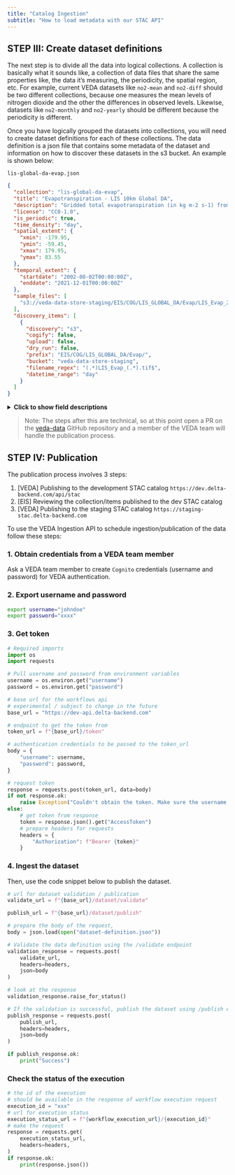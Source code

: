 ```yaml
---
title: "Catalog Ingestion"
subtitle: "How to load metadata with our STAC API"
---
```


## STEP III: Create dataset definitions

The next step is to divide all the data into logical collections. A collection is basically what it sounds like, a collection of data files that share the same properties like, the data it's measuring, the periodicity, the spatial region, etc. For example, current VEDA datasets like `no2-mean` and `no2-diff` should be two different collections, because one measures the mean levels of nitrogen dioxide and the other the differences in observed levels. Likewise, datasets like `no2-monthly` and `no2-yearly` should be different because the periodicity is different.

Once you have logically grouped the datasets into collections, you will need to create dataset definitions for each of these collections. The data definition is a json file that contains some metadata of the dataset and information on how to discover these datasets in the s3 bucket. An example is shown below:

`lis-global-da-evap.json`

```json
{
  "collection": "lis-global-da-evap",
  "title": "Evapotranspiration - LIS 10km Global DA",
  "description": "Gridded total evapotranspiration (in kg m-2 s-1) from 10km global LIS with assimilation",
  "license": "CC0-1.0",
  "is_periodic": true,
  "time_density": "day",
  "spatial_extent": {
    "xmin": -179.95,
    "ymin": -59.45,
    "xmax": 179.95,
    "ymax": 83.55
  },
  "temporal_extent": {
    "startdate": "2002-08-02T00:00:00Z",
    "enddate": "2021-12-01T00:00:00Z"
  },
  "sample_files": [
    "s3://veda-data-store-staging/EIS/COG/LIS_GLOBAL_DA/Evap/LIS_Evap_200208020000.d01.cog.tif"
  ],
  "discovery_items": [
    {
      "discovery": "s3",
      "cogify": false,
      "upload": false,
      "dry_run": false,
      "prefix": "EIS/COG/LIS_GLOBAL_DA/Evap/",
      "bucket": "veda-data-store-staging",
      "filename_regex": "(.*)LIS_Evap_(.*).tif$",
      "datetime_range": "day"
    }
  ]
}
```
<details>
    <summary><strong>Click to show field descriptions</strong></summary>

The following table describes what each of these fields mean:

| field  | description  | allowed value | example
|---|---|---|---|
|  `collection` | the id of the collection  | lowercase letters with optional "-" delimeters  | `no2-monthly-avg` |
|  `title` | a short human readable title for the collection  |  string with 5-6 words | "Average  NO2 measurements (Monthly)" |
|  `description` | a detailed description for the dataset | should include what the data is, what sensor was used to measure, where the data was pulled/derived from, etc  |  |
|  `license` | license for data use; Default open license: `CC0-1.0`  |  [SPDX license id](https://spdx.org/licenses/) | `CC0-1.0 ` |
|  `is_periodic` | is the data periodic? specifies if the data files repeat at a uniform time interval | `true` \| `false`  | `true`
|  `time_density` | the time step in which we want to navigate the dataset in the dashboard | `year` \| `month` \| `day` \| `hour` \| `minute` \| `null`  |
|  `spatial_extent` | the spatial extent of the collection; a bounding box that includes all the data files in the collection   |   | `{"xmin": -180, "ymin": -90, "xmax": 180, "ymax": 90}` |
|  `spatial_extent["xmin"]` |  left x coordinate of the spatial extent bounding box  | -180 <= xmin <= 180; xmin < xmax  | `23` |
|  `spatial_extent["ymin"]` |  bottom y coordinate of the spatial extent bounding box  | -90 <= ymin <= 90; ymin < ymax  | `-40` |
|  `spatial_extent["xmax"]` |  right x coordinate of the spatial extent bounding box  | -180 <= xmax <= 180; xmax > xmin  | `150` |
|  `spatial_extent["ymax"]` |  top y coordinate of the spatial extent bounding box  | -90 <= ymax <= 90; ymax > ymin  | `40` |
|  `temporal_extent` | temporal extent that covers all the data files in the collection  |   | `{"start_date": "2002-08-02T00:00:00Z", "end_date": "2021-12-01T00:00:00Z"}` |
|  `temporal_extent["start_date"]` | the `start_date` of the dataset  | iso datetime that ends in `Z`  | `2002-08-02T00:00:00Z` |
|  `temporal_extent["end_date"]` | the `end_date` of the dataset  | iso datetime that ends in `Z`  | `2021-12-01T00:00:00Z` |
|  `sample_files` | a list of s3 urls for the sample files that go into the collection  |   | `[ "s3://veda-data-store-staging/no2-diff/no2-diff_201506.tif", "s3://veda-data-store-staging/no2-diff/no2-diff_201507.tif"]` |
|  `discovery_items["discovery"]` |  where to discover the data from; currently supported are s3 buckets and cmr | `s3` \| `cmr` | `s3` |
|  `discovery_items["cogify"]` |  does the file need to be converted to a cloud optimized geptiff (COG)? `false` if it is already a COG | `true` \| `false`  | `false` |
|  `discovery_items["upload"]` | does it need to be uploaded to the veda s3 bucket? `false` if it already exists in `veda-data-store-staging` |  `true` \| `false` | `false` |
|  `discovery_items["dry_run"]` | if set to `true`, the items will go through the pipeline, but won't actually publish to the stac catalog; useful for testing purposes | `true` \| `false`  | `false` |
|  `discovery_items["bucket"]` | the s3 bucket where the data is uploaded to | any bucket that the data pipelines has access to | `veda-data-store-staging` \| `climatedashboard-data` \| `{any-public-bucket}` | `veda-data-store-staging` |
|  `discovery_items["prefix"]`| within the s3 bucket, the prefix or path to the "folder" where the data files exist | any valid path winthin the bucket  | `EIS/COG/LIS_GLOBAL_DA/Evap/` |
|  `discovery_items["filename_regex"]` |  a common filename pattern that all the files in the collection follow | a valid regex expression  | `(.*)LIS_Evap_(.*).cog.tif$` |
|  `discovery_items["datetime_range"]` | based on the naming convention in [STEP I](#STEP I: Prepare the data), the datetime range to be extracted from the filename |  `year` \| `month` \| `day` | `year` |

</details>


> Note: The steps after this are technical, so at this point open a PR on the [veda-data](https://github.com/NASA-IMPACT/veda-data) GitHub repository and a member of the VEDA team will handle the publication process.



## STEP IV: Publication

The publication process involves 3 steps:

1. [VEDA] Publishing to the development STAC catalog `https://dev.delta-backend.com/api/stac`
2. [EIS] Reviewing the collection/items published to the dev STAC catalog
3. [VEDA] Publishing to the staging STAC catalog `https://staging-stac.delta-backend.com`

To use the VEDA Ingestion API to schedule ingestion/publication of the data follow these steps:

### 1. Obtain credentials from a VEDA team member

Ask a VEDA team member to create `Cognito` credentials (username and password) for VEDA authentication.

### 2. Export username and password

```bash
export username="johndoe"
export password="xxxx"
```

### 3. Get token

```python
# Required imports
import os
import requests

# Pull username and password from environment variables
username = os.environ.get("username")
password = os.environ.get("password")

# base url for the workflows api
# experimental / subject to change in the future
base_url = "https://dev-api.delta-backend.com"

# endpoint to get the token from
token_url = f"{base_url}/token"

# authentication credentials to be passed to the token_url
body = {
    "username": username,
    "password": password,
}

# request token
response = requests.post(token_url, data=body)
if not response.ok:
    raise Exception("Couldn't obtain the token. Make sure the username and password are correct.")
else:
    # get token from response
    token = response.json().get("AccessToken")
    # prepare headers for requests
    headers = {
        "Authorization": f"Bearer {token}"
    }
```

### 4. Ingest the dataset

Then, use the code snippet below to publish the dataset.

```python
# url for dataset validation / publication
validate_url = f"{base_url}/dataset/validate"

publish_url = f"{base_url}/dataset/publish"

# prepare the body of the request,
body = json.load(open("dataset-definition.json"))

# Validate the data definition using the /validate endpoint
validation_response = requests.post(
    validate_url,
    headers=headers,
    json=body
)

# look at the response
validation_response.raise_for_status()

# If the validation is successful, publish the dataset using /publish endpoint
publish_response = requests.post(
    publish_url,
    headers=headers,
    json=body
)

if publish_response.ok:
    print("Success")
```

### Check the status of the execution

```python
# the id of the execution
# should be available in the response of workflow execution request
execution_id = "xxx"
# url for execution status
execution_status_url = f"{workflow_execution_url}/{execution_id}"
# make the request
response = requests.get(
    execution_status_url,
    headers=headers,
)
if response.ok:
    print(response.json())
```